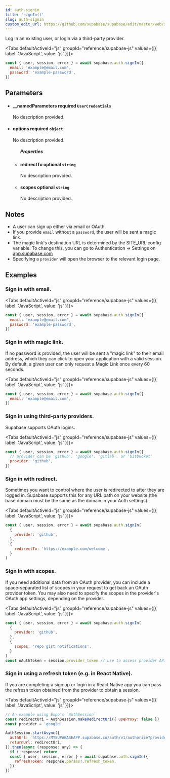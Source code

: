 ```yaml
---
id: auth-signin
title: 'signIn()'
slug: auth-signin
custom_edit_url: https://github.com/supabase/supabase/edit/master/web/spec/supabase.yml
---
```



Log in an existing user, or login via a third-party provider.

<Tabs
  defaultActiveId="js"
  groupId="reference/supabase-js"
  values={[{ label: 'JavaScript', value: 'js' }]}>

<TabsPanel id="js" label="js">

```js
const { user, session, error } = await supabase.auth.signIn({
  email: 'example@email.com',
  password: 'example-password',
})
```

</TabsPanel>

</Tabs>

## Parameters

<ul className="method-list-group">
  
<li className="method-list-item">
  <h4 className="method-list-item-label">
    <span className="method-list-item-label-name">
      __namedParameters
    </span>
    <span className="method-list-item-label-badge required">
      required
    </span>
    <span className="method-list-item-validation">
      <code>UserCredentials</code>
    </span>
  </h4>
  <div class="method-list-item-description">

No description provided.

  </div>
  
</li>

<li className="method-list-item">
  <h4 className="method-list-item-label">
    <span className="method-list-item-label-name">
      options
    </span>
    <span className="method-list-item-label-badge required">
      required
    </span>
    <span className="method-list-item-validation">
      <code>object</code>
    </span>
  </h4>
  <div class="method-list-item-description">

No description provided.

  </div>
  
<ul className="method-list-group">
  <h5 class="method-list-title method-list-title-isChild expanded">Properties</h5>

<li className="method-list-item">
  <h4 className="method-list-item-label">
    <span className="method-list-item-label-name">
      redirectTo
    </span>
    <span className="method-list-item-label-badge false">
      optional
    </span>
    <span className="method-list-item-validation">
      <code>string</code>
    </span>
  </h4>
  <div class="method-list-item-description">

No description provided.

  </div>
  
</li>

<li className="method-list-item">
  <h4 className="method-list-item-label">
    <span className="method-list-item-label-name">
      scopes
    </span>
    <span className="method-list-item-label-badge false">
      optional
    </span>
    <span className="method-list-item-validation">
      <code>string</code>
    </span>
  </h4>
  <div class="method-list-item-description">

No description provided.

  </div>
  
</li>

</ul>

</li>

</ul>

## Notes

- A user can sign up either via email or OAuth.
- If you provide `email` without a `password`, the user will be sent a magic link.
- The magic link's destination URL is determined by the SITE_URL config variable. To change this, you can go to Authentication -> Settings on [app.supabase.com](https://app.supabase.com)
- Specifying a `provider` will open the browser to the relevant login page.

## Examples

### Sign in with email.

<Tabs
  defaultActiveId="js"
  groupId="reference/supabase-js"
  values={[{ label: 'JavaScript', value: 'js' }]}>

<TabsPanel id="js" label="js">

```js
const { user, session, error } = await supabase.auth.signIn({
  email: 'example@email.com',
  password: 'example-password',
})
```

</TabsPanel>

</Tabs>

### Sign in with magic link.

If no password is provided, the user will be sent a "magic link" to their email address, which they can click to open your application with a valid session. By default, a given user can only request a Magic Link once every 60 seconds.

<Tabs
  defaultActiveId="js"
  groupId="reference/supabase-js"
  values={[{ label: 'JavaScript', value: 'js' }]}>

<TabsPanel id="js" label="js">

```js
const { user, session, error } = await supabase.auth.signIn({
  email: 'example@email.com',
})
```

</TabsPanel>

</Tabs>

### Sign in using third-party providers.

Supabase supports OAuth logins.

<Tabs
  defaultActiveId="js"
  groupId="reference/supabase-js"
  values={[{ label: 'JavaScript', value: 'js' }]}>

<TabsPanel id="js" label="js">

```js
const { user, session, error } = await supabase.auth.signIn({
  // provider can be 'github', 'google', 'gitlab', or 'bitbucket'
  provider: 'github',
})
```

</TabsPanel>

</Tabs>

### Sign in with redirect.

Sometimes you want to control where the user is redirected to after they are logged in. Supabase supports this for
any URL path on your website (the base domain must be the same as the domain in your Auth settings).

<Tabs
  defaultActiveId="js"
  groupId="reference/supabase-js"
  values={[{ label: 'JavaScript', value: 'js' }]}>

<TabsPanel id="js" label="js">

```js
const { user, session, error } = await supabase.auth.signIn(
  {
    provider: 'github',
  },
  {
    redirectTo: 'https://example.com/welcome',
  }
)
```

</TabsPanel>

</Tabs>

### Sign in with scopes.

If you need additional data from an OAuth provider, you can include a space-separated list of scopes in your request to get back an OAuth provider token.
You may also need to specify the scopes in the provider's OAuth app settings, depending on the provider.

<Tabs
  defaultActiveId="js"
  groupId="reference/supabase-js"
  values={[{ label: 'JavaScript', value: 'js' }]}>

<TabsPanel id="js" label="js">

```js
const { user, session, error } = await supabase.auth.signIn(
  {
    provider: 'github',
  },
  {
    scopes: 'repo gist notifications',
  }
)
const oAuthToken = session.provider_token // use to access provider API
```

</TabsPanel>

</Tabs>

### Sign in using a refresh token (e.g. in React Native).

If you are completing a sign up or login in a React Native app you can pass the refresh token obtained from the provider to obtain a session.

<Tabs
  defaultActiveId="js"
  groupId="reference/supabase-js"
  values={[{ label: 'JavaScript', value: 'js' }]}>

<TabsPanel id="js" label="js">

```js
// An example using Expo's `AuthSession`
const redirectUri = AuthSession.makeRedirectUri({ useProxy: false })
const provider = 'google'

AuthSession.startAsync({
  authUrl: `https://MYSUPABASEAPP.supabase.co/auth/v1/authorize?provider=${provider}&redirect_to=${redirectUri}`,
  returnUrl: redirectUri,
}).then(async (response: any) => {
  if (!response) return
  const { user, session, error } = await supabase.auth.signIn({
    refreshToken: response.params?.refresh_token,
  })
})
```

</TabsPanel>

</Tabs>
